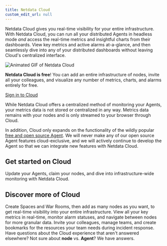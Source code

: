 ```yaml
---
title: Netdata Cloud
custom_edit_url: null
---
```



Netdata Cloud gives you real-time visibility for your entire infrastructure. With Netdata Cloud, you can run all your
distributed Agents in headless mode _and_ access the real-time metrics and insightful charts from their dashboards. View
key metrics and active alarms at-a-glance, and then seamlessly dive into any of your distributed dashboards without
leaving Cloud's centralized interface.

![Animated GIF of Netdata Cloud](https://user-images.githubusercontent.com/1153921/80828986-1ebb3b00-8b9b-11ea-957f-2c8d0d009e44.gif)

**Netdata Cloud is free**! You can add an entire infrastructure of nodes, invite all your colleagues, and visualize any
number of metrics, charts, and alarms entirely for free.

<p><a href="https://app.netdata.cloud" className="button button--lg">Sign in to Cloud</a></p>

While Netdata Cloud offers a centralized method of monitoring your Agents, your metrics data is not stored or
centralized in any way. Metrics data remains with your nodes and is only streamed to your browser through Cloud. 

In addition, Cloud only expands on the functionality of the wildly popular [free and open source Agent](/docs/agent/).
We will never make any of our open source Agent features cloud-exclusive, and we will actively continue to develop the
Agent so that we can integrate new features with Netdata Cloud.

## Get started on Cloud

<Start>
  <StartBox href="/docs/cloud/get-started/" title="Get started guide" button="Read now">
    Update your Agents, claim your nodes, and dive into infrastructure-wide monitoring with Netdata Cloud.
  </StartBox>
</Start>

## Discover more of Cloud

<Discover>
  <DiscoverBox 
    href="/docs/cloud/organize/" 
    title="Organize">
    Create Spaces and War Rooms, then add as many nodes as you want, to get real-time visibility into your entire infrastructure.
  </DiscoverBox>
  <DiscoverBox 
    href="/docs/cloud/monitor/" 
    title="Monitor">
    View all your key metrics in real-time, monitor alarm statuses, and navigate between nodes for more granular data.
  </DiscoverBox>
  <DiscoverBox 
    href="/docs/cloud/collaborate/" 
    title="Collaborate">
    Invite your colleagues, manage teams, and create bookmarks for the resources your team needs during incident response.
  </DiscoverBox>
  <DiscoverBox 
    href="/docs/cloud/faq-glossary/" 
    title="FAQ &amp; glossary">
    Have questions about the Cloud experience that aren't answered elsewhere? Not sure about <strong>node</strong> vs. <strong>Agent</strong>? We have answers.
  </DiscoverBox>
</Discover>